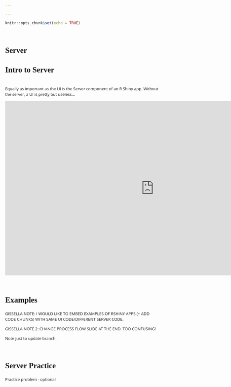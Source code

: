 ```yaml
---

---
```

<style>
@import url('https://fonts.googleapis.com/css?family=Scope+One&display=swap');
@import url('https://fonts.googleapis.com/css?family=Scope+One|Unica+One&display=swap&subset=latin-ext');
@import url('https://fonts.googleapis.com/css?family=Open+Sans&display=swap');

h1,h2 {font-family: 'Unica One', cursive;
      font-size: 25px;}
p {font-family: 'Open Sans', sans-serif;
      font-size: 13px;}      
</style>
```r
knitr::opts_chunk$set(echo = TRUE)
```
&nbsp;   


# Server {.tabset .tabset-fade}  

## Intro to Server  

&nbsp;  
Equally as important as the UI is the Server component of an R Shiny app. Without the server, a UI is pretty but useless...
&nbsp;  

<iframe src="https://4mosteurope.sharepoint.com/sites/traininganddevelopment/_layouts/15/Doc.aspx?sourcedoc={a2541ca7-1d47-4aee-a2e6-5773b2f0579e}&amp;action=embedview&amp;wdAr=1.7777777777777776" width="962px" height="565px" frameborder="0">This is an embedded <a target="_blank" href="https://office.com">Microsoft Office</a> presentation, powered by <a target="_blank" href="https://office.com/webapps">Office</a>.</iframe>

&nbsp;    

## Examples  

GISSELLA NOTE: I WOULD LIKE TO EMBED EXAMPLES OF RSHINY APPS (+ ADD CODE CHUNKS) WITH SAME UI CODE/DIFFERENT SERVER CODE.  

GISSELLA NOTE 2: CHANGE PROCESS FLOW SLIDE AT THE END. TOO CONFUSING!

Note just to update branch.  

&nbsp;    

## Server Practice  

Practice problem - optional
